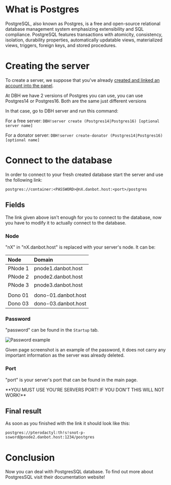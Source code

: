 # What is Postgres

PostgreSQL, also known as Postgres, is a free and open-source relational database management system emphasizing extensibility and SQL compliance. PostgreSQL features transactions with atomicity, consistency, isolation, durability properties, automatically updatable views, materialized views, triggers, foreign keys, and stored procedures.

<Redirect
  href="https://en.wikipedia.org/wiki/PostgreSQL"
  label="Source: Wikipedia"
/>

# Creating the server

To create a server, we suppose that you've already [created and linked an account into the panel](https://docs.danbot.dev/getting-started).

At DBH we have 2 versions of Postgres you can use, you can use Postgres14 or Postgres16. Both are the same just different versions

In that case, go to DBH server and run this command:

For a free server: `DBH!server create (Postgres14|Postgres16) [optional server name]`

For a donator server: `DBH!server create-donator (Postgres14|Postgres16) [optional name]`

# Connect to the database

In order to connect to your fresh created database start the server and use the following link:

```text
postgres://container:<PASSWORD>@nX.danbot.host:<port>/postgres
```

## Fields

The link given above isn't enough for you to connect to the database, now you have to modify it to actually connect to the database.

### Node

"nX" in "nX.danbot.host" is replaced with your server's node. It can be:

| Node    | Domain              |
| :------ | :------------------ |
| PNode 1 | pnode1.danbot.host  |
| PNode 2 | pnode2.danbot.host  |
| PNode 3 | pnode3.danbot.host  |
|         |                     |
| Dono 01 | dono-01.danbot.host |
| Dono 03 | dono-03.danbot.host |

### Password

"password" can be found in the `Startup` tab.

![Password example](/content/databases/postgres.png)

<Tip>
  Given page screenshot is an example of the password, it does not carry any
  important information as the server was already deleted.
</Tip>

### Port

"port" is your server's port that can be found in the main page.

<Tip>
  **YOU MUST USE YOU'RE SERVERS PORT! IF YOU DON'T THIS WILL NOT WORK!**
</Tip>

## Final result

As soon as you finished with the link it should look like this:

```text
postgres://pterodactyl:th!s!snot-p-ssword@pnode2.danbot.host:1234/postgres
```

# Conclusion

Now you can deal with PostgresSQL database. To find out more about PostgresSQL visit their documentation website!

<Redirect href="https://www.postgresql.org/docs/" label="PostgresSQL Docs" />
